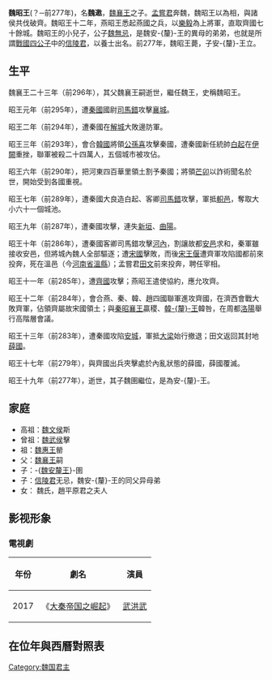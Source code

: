 {{Emperorcn box|圖像=
|名称=魏昭王
|姓名=魏遫
|謚号=昭王
|陵墓=不明
|政權=[[魏國_(戰國)|魏國]]
|出生日期=？
|逝世日期=前277年
|在位=前295年—前277年
|年号=無
}}

'''魏昭王'''(？─前277年)，名'''魏遫'''，[[魏襄王|魏襄王]]之子。[[孟嘗君|孟嘗君]]奔魏，魏昭王以為相，與諸侯共伐破齊。魏昭王十二年，燕昭王悉起燕國之兵，以[[樂毅|樂毅]]為上將軍，直取齊國七十餘城。魏昭王的小兒子，公子[[魏無忌|魏無忌]]，是魏安-{釐}-王的異母的弟弟，也就是所謂[[戰國四公子|戰國四公子]]中的[[信陵君|信陵君]]，以養士出名。前277年，魏昭王薨，子安-{釐}-王立。

==生平==
魏襄王二十三年（前296年），其父魏襄王嗣逝世，繼任魏王，史稱魏昭王。

昭王元年（前295年），遭[[秦國|秦國]]國尉[[司馬錯|司馬錯]]攻擊[[襄城|襄城]]。

昭王二年（前294年），遭秦國在[[解城|解城]]大敗邊防軍。

昭王三年（前293年），會合[[韓國_(战国)|韓國]]將領[[公孫喜|公孫喜]]攻擊秦國，遭秦國新任統帥[[白起|白起]]在[[伊闕|伊闕]]重挫，聯軍被殺二十四萬人，五個城市被攻佔。

昭王六年（前290年），把河東四百華里領土割予秦國；將領[[芒卯|芒卯]]以詐術聞名於世，開始受到各國重視。

昭王七年（前289年），遭秦國大良造白起、客卿[[司馬錯|司馬錯]]攻擊，軍抵[[軹邑|軹邑]]，奪取大小六十一個城池。

昭王九年（前287年），遭秦國攻擊，連失[[新垣|新垣]]、[[曲陽|曲陽]]。

昭王十年（前286年），遭秦國客卿司馬錯攻擊[[河內|河內]]，割讓故都[[安邑|安邑]]求和，秦軍雖接收安邑，但將城內魏人全部驅逐；遭[[宋國|宋國]]擊敗，而後[[宋康王|宋王偃]]遭齊軍攻陷國都前來投奔，死在溫邑（今[[河南省|河南省]][[溫縣|溫縣]]）；孟嘗君[[田文|田文]]前來投奔，聘任宰相。

昭王十一年（前285年），遭[[齊國|齊國]]攻擊；燕昭王遣使協約，應允攻齊。

昭王十二年（前284年），會合燕、秦、韓、趙四國聯軍進攻齊國，在濟西會戰大敗齊軍，佔領齊屬故宋國領土；與[[秦昭襄王|秦昭襄王]]贏稷、[[韓釐王|韓-{釐}-王]]韓咎，在周都[[洛陽|洛陽]]舉行高階層會議。

昭王十三年（前283年），遭秦國攻陷[[安城|安城]]，軍抵[[大梁|大梁]]始行撤退；田文返回其封地[[薛國|薛國]]。

昭王十七年（前279年），與齊國出兵夾擊處於內亂狀態的薛國，薛國覆滅。

昭王十九年（前277年），逝世，其子魏圉繼位，是為安-{釐}-王。

==家庭==
*高祖：[[魏文侯|魏文侯]]斯
*曾祖：[[魏武侯|魏武侯]]擊
*祖：[[魏惠王|魏惠王]]罃
*父：[[魏襄王|魏襄王]]嗣
*子：-{[[魏安釐王|魏安釐王]]}-圉
*子：[[信陵君|信陵君]]无忌，魏安-{釐}-王的同父异母弟
*女： 魏氏，趙平原君之夫人

== 影视形象 ==
===電視劇===
{| class="wikitable"
!年份
!劇名
!演員
|-
|2017||《[[大秦帝国之崛起|大秦帝国之崛起]]》||[[武洪武|武洪武]]
|}

== 在位年與西曆對照表 ==
{{main|魏國紀年#魏昭王}}

{{中国皇帝|父[[魏襄王|魏襄王]]|子-{[[魏安釐王|魏安釐王]]}-|[[魏國_(戰國)|魏國君主]]|前295年—前277年}}

{{魏国君主}}

[[Category:魏国君主|Category:魏国君主]]